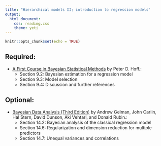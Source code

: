 ```yaml
---
title: "Hierarchical models II; introduction to regression models"
output: 
  html_document:
    css: reading.css
    theme: yeti
---
```


```r
knitr::opts_chunk$set(echo = TRUE)
```


## Required:

- [A First Course in Bayesian Statistical Methods](https://www.amazon.com/Bayesian-Statistical-Methods-Springer-Statistics/dp/0387922997) by Peter D. Hoff.:
    + Section 9.2: Bayesian estimation for a regression model
    + Section 9.3: Model selection
    + Section 9.4: Discussion and further references
    

## Optional:

- [Bayesian Data Analysis (Third Edition)](http://www.amazon.com/Bayesian-Analysis-Chapman-Statistical-Science/dp/1439840954/) by Andrew Gelman, John Carlin, Hal Stern, David Dunson, Aki Vehtari, and Donald Rubin.:
    + Section 14.2: Bayesian analysis of the classical regression model
    + Section 14.6: Regularization and dimension reduction for multiple predictors
    + Section 14.7: Unequal variances and correlations
    
    
